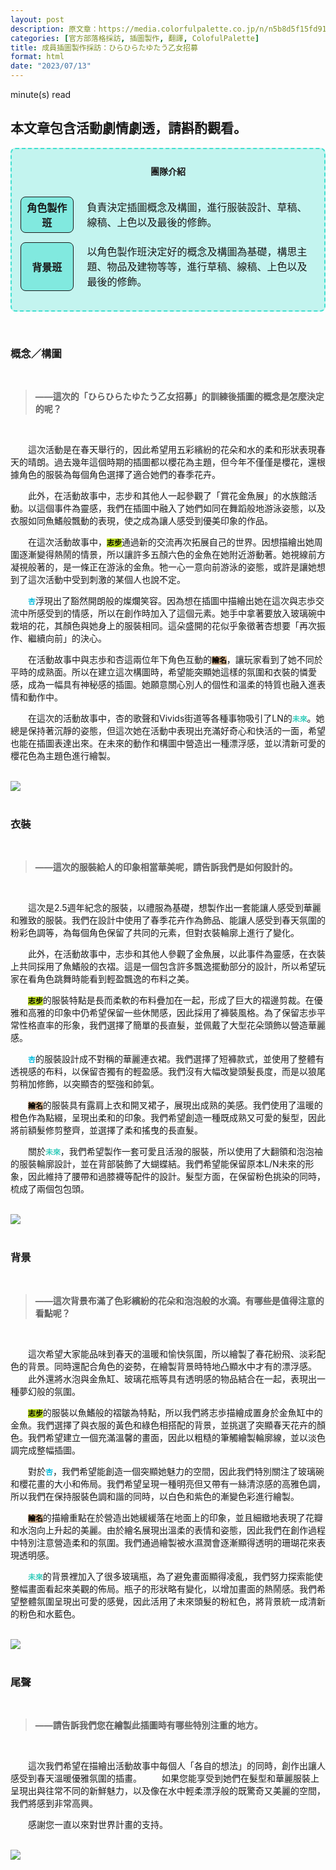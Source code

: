 ```yaml
---
layout: post
description: 原文章：https://media.colorfulpalette.co.jp/n/n5b8d5f15fd91 | 此篇訪談翻譯僅作為個人練習。
categories: [官方部落格採訪, 插圖製作, 翻譯, ColofulPalette]
title: 成員插圖製作採訪：ひらひらたゆたう乙女招募
format: html
date: "2023/07/13"
---
```

<script type="module" src="main.js"></script>

<span id="reading-tag"><span id="time"></span> minute(s) read</span>

::: {.callout-warning appearance="simple"}
## 本文章包含活動劇情劇透，請斟酌觀看。
:::


<div style="border:2px turquoise dashed;padding:0px 12px 0px 12px;border-radius:8px;background-color:rgba(64,224,208, 0.3) !important;" class="team-info">
<p style="text-align:center;font-weight:bold;margin-top:25px">團隊介紹</p>
<table style="border:none;border-collapse: separate;border-spacing: 2px 15px;">
<tr style="border:none;background-color:transparent;">
<th style="text-align:center;width:18%; border:1px solid;border-radius:8px;background-color:rgba(64,224,208, 0.5)">角色製作班</th>
<td style="border:none;padding-left:20px">負責決定插圖概念及構圖，進行服裝設計、草稿、線稿、上色以及最後的修飾。</td>
</tr>
<tr style="border:none;background-color:transparent;background-color:transparent;">
<th style="text-align:center;border:1px solid;border-radius:8px;background-color:rgba(64,224,208, 0.5)">背景班</th>
<td style="border:none;padding-left:20px">以角色製作班決定好的概念及構圖為基礎，構思主題、物品及建物等等，進行草稿、線稿、上色以及最後的修飾。</td>
</tr>
</table>
</div>
<br>

### 概念／構圖
<br>
<blockquote style="font-weight:bold;"> ——這次的「ひらひらたゆたう乙女招募」的訓練後插圖的概念是怎麼決定的呢？</blockquote>
<br>

&emsp;&emsp;這次活動是在春天舉行的，因此希望用五彩繽紛的花朵和水的柔和形狀表現春天的晴朗。過去幾年這個時期的插圖都以櫻花為主題，但今年不僅僅是櫻花，還根據角色的服裝為每個角色選擇了適合她們的春季花卉。

&emsp;&emsp;此外，在活動故事中，志步和其他人一起參觀了「賞花金魚展」的水族館活動。以這個事件為靈感，我們在插圖中融入了她們如同在舞蹈般地游泳姿態，以及衣服如同魚鰭般飄動的表現，使之成為讓人感受到優美印象的作品。

&emsp;&emsp;在這次活動故事中，<code style="background-color:#BBDD22"><span style="color:black;font-weight:bold;">志步</span></code>通過新的交流再次拓展自己的世界。因想描繪出她周圍逐漸變得熱鬧的情景，所以讓許多五顏六色的金魚在她附近游動著。她視線前方凝視般著的，是一條正在游泳的金魚。牠一心一意向前游泳的姿態，或許是讓她想到了這次活動中受到刺激的某個人也說不定。

&emsp;&emsp;<code><span style="color:#00BBDD;font-weight:bold;">杏</span></code>浮現出了豁然開朗般的燦爛笑容。因為想在插圖中描繪出她在這次與志歩交流中所感受到的情感，所以在創作時加入了這個元素。她手中拿著要放入玻璃碗中栽培的花，其顏色與她身上的服裝相同。這朵盛開的花似乎象徵著杏想要「再次振作、繼續向前」的決心。

&emsp;&emsp;在活動故事中與志歩和杏這兩位年下角色互動的<code style="background-color:#CCAA88"><span style="color:black;font-weight:bold;">繪名</span></code>，讓玩家看到了她不同於平時的成熟面。所以在建立這次構圖時，希望能突顯她這樣的氛圍和衣裝的憐愛感，成為一幅具有神秘感的插圖。她願意關心別人的個性和溫柔的特質也融入進表情和動作中。

&emsp;&emsp;在這次的活動故事中，杏的歌聲和Vivids街道等各種事物吸引了LN的<code><span style="color:#33CCBB;font-weight:bold;">未來</span></code>。她總是保持著沉靜的姿態，但這次她在活動中表現出充滿好奇心和快活的一面，希望也能在插圖表達出來。在未來的動作和構圖中營造出一種漂浮感，並以清新可愛的櫻花色為主題色進行繪製。

<br>
<img src="https://assets.st-note.com/img/1682660715441-Iu1haWHVKB.png?width=2000&height=2000&fit=bounds&format=jpg&quality=85">
<br><br>

### 衣裝
<br>
<blockquote style="font-weight:bold;"> ——這次的服裝給人的印象相當華美呢，請告訴我們是如何設計的。 </blockquote>
<br>


&emsp;&emsp;這次是2.5週年紀念的服裝，以禮服為基礎，想製作出一套能讓人感受到華麗和雅致的服裝。我們在設計中使用了春季花卉作為飾品、能讓人感受到春天氛圍的粉彩色調等，為每個角色保留了共同的元素，但對衣裝輪廓上進行了變化。

&emsp;&emsp;此外，在活動故事中，志歩和其他人參觀了金魚展，以此事件為靈感，在衣裝上共同採用了魚鰭般的衣褶。這是一個包含許多飄逸擺動部分的設計，所以希望玩家在看角色跳舞時能看到輕盈飄逸的布料之美。

&emsp;&emsp;<code style="background-color:#BBDD22"><span style="color:black;font-weight:bold;">志步</span></code>的服裝特點是長而柔軟的布料疊加在一起，形成了巨大的褶邊剪裁。在優雅和高雅的印象中仍希望保留一些休閒感，因此採用了褲裝風格。為了保留志歩平常性格直率的形象，我們選擇了簡單的長直髮，並佩戴了大型花朵頭飾以營造華麗感。

&emsp;&emsp;<code><span style="color:#00BBDD;font-weight:bold;">杏</span></code>的服裝設計成不對稱的華麗連衣裙。我們選擇了短褲款式，並使用了整體有透視感的布料，以保留杏獨有的輕盈感。我們沒有大幅改變頭髮長度，而是以狼尾剪稍加修飾，以突顯杏的堅強和帥氣。

&emsp;&emsp;<code style="background-color:#CCAA88"><span style="color:black;font-weight:bold;">繪名</span></code>的服裝具有露肩上衣和開叉裙子，展現出成熟的美感。我們使用了溫暖的橙色作為點綴，呈現出柔和的印象。我們希望創造一種既成熟又可愛的髮型，因此將前額髮修剪整齊，並選擇了柔和搖曳的長直髮。

&emsp;&emsp;關於<code><span style="color:#33CCBB;font-weight:bold;">未來</span></code>，我們希望製作一套可愛且活潑的服裝，所以使用了大翻領和泡泡袖的服裝輪廓設計，並在背部裝飾了大蝴蝶結。我們希望能保留原本L/N未來的形象，因此維持了腰帶和過膝襪等配件的設計。髮型方面，在保留粉色挑染的同時，梳成了兩個包包頭。

<br>
<img src="https://assets.st-note.com/img/1682660741573-N9Gu4EG87I.png?width=2000&height=2000&fit=bounds&format=jpg&quality=85">
<br><br>

### 背景
<br>
<blockquote style="font-weight:bold;"> ——這次背景布滿了色彩繽紛的花朵和泡泡般的水滴。有哪些是值得注意的看點呢？  </blockquote>
<br>

&emsp;&emsp;這次希望大家能品味到春天的溫暖和愉快氛圍，所以繪製了春花紛飛、淡彩配色的背景。同時還配合角色的姿勢，在繪製背景時特地凸顯水中才有的漂浮感。 
&emsp;&emsp;此外還將水泡與金魚缸、玻璃花瓶等具有透明感的物品結合在一起，表現出一種夢幻般的氛圍。

&emsp;&emsp;<code style="background-color:#BBDD22"><span style="color:black;font-weight:bold;">志步</span></code>的服裝以魚鰭般的褶皺為特點，所以我們將志歩描繪成置身於金魚缸中的金魚。我們選擇了與衣服的黃色和綠色相搭配的背景，並挑選了突顯春天花卉的顏色。我們希望建立一個充滿溫馨的畫面，因此以粗糙的筆觸繪製輪廓線，並以淡色調完成整幅插圖。

&emsp;&emsp;對於<code><span style="color:#00BBDD;font-weight:bold;">杏</span></code>，我們希望能創造一個突顯她魅力的空間，因此我們特別關注了玻璃碗和櫻花畫的大小和佈局。我們希望呈現一種明亮但又帶有一絲清涼感的高雅色調，所以我們在保持服裝色調和諧的同時，以白色和紫色的漸變色彩進行繪製。

&emsp;&emsp;<code style="background-color:#CCAA88"><span style="color:black;font-weight:bold;">繪名</span></code>的描繪重點在於營造出她緩緩落在地面上的印象，並且細緻地表現了花瓣和水泡向上升起的美麗。由於繪名展現出溫柔的表情和姿態，因此我們在創作過程中特別注意營造柔和的氛圍。我們通過繪製被水濕潤會逐漸顯得透明的珊瑚花來表現透明感。

&emsp;&emsp;<code><span style="color:#33CCBB;font-weight:bold;">未來</span></code>的背景裡加入了很多玻璃瓶，為了避免畫面顯得凌亂，我們努力探索能使整幅畫面看起來美觀的佈局。瓶子的形狀略有變化，以增加畫面的熱鬧感。我們希望整體氛圍呈現出可愛的感覺，因此活用了未來頭髮的粉紅色，將背景統一成清新的粉色和水藍色。

<br>
<img src="https://assets.st-note.com/img/1682660789998-MxcI4q2pJl.png?width=2000&height=2000&fit=bounds&format=jpg&quality=85">
<br><br>

### 尾聲

<br>
<blockquote style="font-weight:bold;"> ——請告訴我們您在繪製此插圖時有哪些特別注重的地方。 </blockquote>
<br>

&emsp;&emsp;這次我們希望在描繪出活動故事中每個人「各自的想法」的同時，創作出讓人感受到春天溫暖優雅氛圍的插畫。
&emsp;&emsp;如果您能享受到她們在髮型和華麗服裝上呈現出與往常不同的新鮮魅力，以及像在水中輕柔漂浮般的既驚奇又美麗的空間，我們將感到非常高興。

&emsp;&emsp;感謝您一直以來對世界計畫的支持。

<br>
<img src="https://assets.st-note.com/img/1682660810045-k7nmjKpF2E.png?width=2000&height=2000&fit=bounds&format=jpg&quality=85">
<br><br>